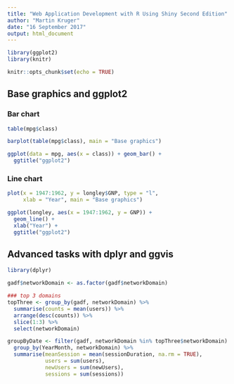 ```yaml
---
title: "Web Application Development with R Using Shiny Second Edition"
author: "Martin Kruger"
date: "16 September 2017"
output: html_document
---
```


```r
library(ggplot2)
library(knitr)

knitr::opts_chunk$set(echo = TRUE)

```



## Base graphics and ggplot2

### Bar chart

```r

table(mpg$class)

barplot(table(mpg$class), main = "Base graphics")

ggplot(data = mpg, aes(x = class)) + geom_bar() + 
  ggtitle("ggplot2")

```


### Line chart

```r

plot(x = 1947:1962, y = longley$GNP, type = "l",
     xlab = "Year", main = "Base graphics")

ggplot(longley, aes(x = 1947:1962, y = GNP)) + 
  geom_line() +
  xlab("Year") + 
  ggtitle("ggplot2")

```

## Advanced tasks with dplyr and ggvis

```r
library(dplyr)

gadf$networkDomain <- as.factor(gadf$networkDomain)

### top 3 domains
topThree <- group_by(gadf, networkDomain) %>%
  summarise(counts = mean(users)) %>%
  arrange(desc(counts)) %>%
  slice(1:3) %>%
  select(networkDomain)

groupByDate <- filter(gadf, networkDomain %in% topThree$networkDomain) %>% 
  group_by(YearMonth, networkDomain) %>% 
  summarise(meanSession = mean(sessionDuration, na.rm = TRUE), 
            users = sum(users), 
            newUsers = sum(newUsers), 
            sessions = sum(sessions))


```




